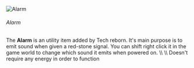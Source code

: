 ![Alarm](/mods/techreborn/alarm.png)

###### Alarm

The **Alarm** is an utility item added by Tech reborn. It\'s main
purpose is to emit sound when given a red-stone signal. You can shift
right click it in the game world to change which sound it emits when
powered on. \\\\ \\\\ Doesn\'t require any energy in order to function
